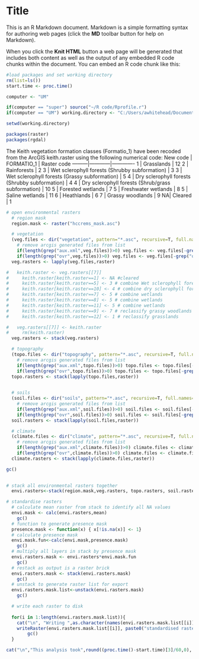 Title
========================================================

This is an R Markdown document. Markdown is a simple formatting syntax for authoring web pages (click the **MD** toolbar button for help on Markdown).

When you click the **Knit HTML** button a web page will be generated that includes both content as well as the output of any embedded R code chunks within the document. You can embed an R code chunk like this:

```r
#load packages and set working directory
rm(list=ls())
start.time <- proc.time()

computer <- "UM"

if(computer == "super") source("~/R code/Rprofile.r")
if(computer == "UM") working.directory <- "C:/Users/awhitehead/Documents/GIS_data/Hunter/Maxent_files/ghm_environmental_data"

setwd(working.directory)

packages(raster)
packages(rgdal)

```

The Keith vegetation formation classes (Formatio_1) have been recoded from the ArcGIS keith.raster using the following numerical code:
New code | FORMATIO_1 |	Raster code
---------|------------|-------------
1 |	Grasslands |	12
2	| Rainforests	| 2
3	| Wet sclerophyll forests (Shrubby subformation) |	3
3	| Wet sclerophyll forests (Grassy subformation)	|  5
4	| Dry sclerophyll forests (Shrubby subformation)	|  4
4	| Dry sclerophyll forests (Shrub/grass subformation)	|  10
5	| Forested wetlands	|  7
5	| Freshwater wetlands	|  8
5	| Saline  wetlands	|  11
6	| Heathlands	|  6
7	| Grassy woodlands	|  9
NA|	Cleared	|  1


```r

# open environmental rasters
  # region mask
  region.mask <- raster("hccrems_mask.asc")

  # vegetation
  (veg.files <- dir("vegetation", pattern="*.asc", recursive=T, full.names=T)) 
    # remove arcgis generated files from list
    if(length(grep("aux.xml",veg.files))>0) veg.files <- veg.files[-grep("aux.xml",veg.files)]
    if(length(grep("ovr",veg.files))>0) veg.files <- veg.files[-grep("ovr",veg.files)]
  veg.rasters <- lapply(veg.files,raster)

#   keith.raster <- veg.rasters[[7]]
#     keith.raster[keith.raster==1] <- NA #cleared
#     keith.raster[keith.raster==5] <- 3 # combine Wet sclerophyll forests
#     keith.raster[keith.raster==10] <- 4 # combine dry sclerophyll forests
#     keith.raster[keith.raster==7] <- 5 # combine wetlands
#     keith.raster[keith.raster==8] <- 5 # combine wetlands
#     keith.raster[keith.raster==11] <- 5 # combine wetlands
#     keith.raster[keith.raster==9] <- 7 # reclassify grassy woodlands
#     keith.raster[keith.raster==12] <- 1 # reclassify grasslands

#   veg.rasters[[7]] <- keith.raster
#     rm(keith.raster)
  veg.rasters <- stack(veg.rasters)

  # topography
  (topo.files <- dir("topography", pattern="*.asc", recursive=T, full.names=T)) 
    # remove arcgis generated files from list
    if(length(grep("aux.xml",topo.files))>0) topo.files <- topo.files[-grep("aux.xml",topo.files)]
    if(length(grep("ovr",topo.files))>0) topo.files <- topo.files[-grep("ovr",topo.files)]  
  topo.rasters <- stack(lapply(topo.files,raster))
    

  # soils
  (soil.files <- dir("soils", pattern="*.asc", recursive=T, full.names=T)) 
    # remove arcgis generated files from list
    if(length(grep("aux.xml",soil.files))>0) soil.files <- soil.files[-grep("aux.xml",soil.files)]
    if(length(grep("ovr",soil.files))>0) soil.files <- soil.files[-grep("ovr",soil.files)]  
  soil.rasters <- stack(lapply(soil.files,raster))

  # climate
  (climate.files <- dir("climate", pattern="*.asc", recursive=T, full.names=T)) 
    # remove arcgis generated files from list
    if(length(grep("aux.xml",climate.files))>0) climate.files <- climate.files[-grep("aux.xml",climate.files)]
    if(length(grep("ovr",climate.files))>0) climate.files <- climate.files[-grep("ovr",climate.files)]  
  climate.rasters <- stack(lapply(climate.files,raster))

gc()
  
```


```r
# stack all environmental rasters together
  envi.rasters<-stack(region.mask,veg.rasters, topo.rasters, soil.rasters, climate.rasters)

# standardise rasters  
  # calculate mean raster from stack to identify all NA values
  envi.mask <- calc(envi.rasters,mean)
    gc()
  # function to generate presence mask
  presence.mask <- function(x) { x[!is.na(x)] <- 1} 
  # calculate presence mask
  envi.mask.fun<-calc(envi.mask,presence.mask)
    gc()
  # multiply all layers in stack by presence mask  
  envi.rasters.mask <- envi.rasters*envi.mask.fun
    gc()
  # restack as output is a raster brick
  envi.rasters.mask <- stack(envi.rasters.mask)
    gc()
  # unstack to generate raster list for export
  envi.rasters.mask.list<-unstack(envi.rasters.mask)
    gc()

  # write each raster to disk
  
  for(i in 1:length(envi.rasters.mask.list)){
    cat("\n", "Writing ",as.character(names(envi.rasters.mask.list[[i]])), "to ", getwd())
    writeRaster(envi.rasters.mask.list[[i]], paste0("standardised rasters/",names(envi.rasters.mask.list[[i]]),".asc"))
        gc()
  }

cat("\n","This analysis took",round((proc.time()-start.time)[3]/60,0), "minutes to run with",length(names(envi.rasters)), "rasters.")
```

